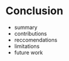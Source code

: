# Conclusion
\label{chp:conc}

+ summary
+ contributions
+ reccomendations
+ limitations
+ future work